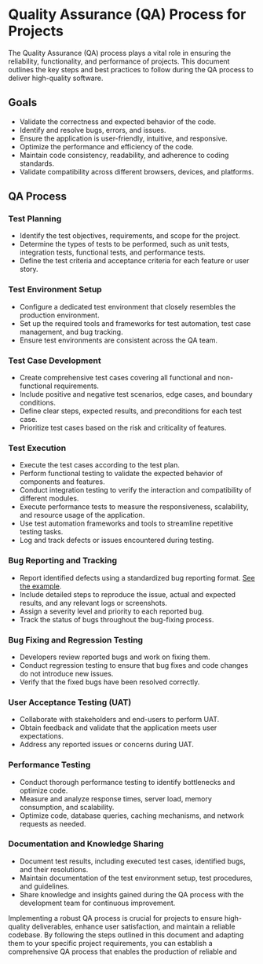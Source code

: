 # Quality Assurance (QA) Process for Projects

The Quality Assurance (QA) process plays a vital role in ensuring the reliability, functionality, and performance of projects. This document outlines the key steps and best practices to follow during the QA process to deliver high-quality software.

## Goals

- Validate the correctness and expected behavior of the code.
- Identify and resolve bugs, errors, and issues.
- Ensure the application is user-friendly, intuitive, and responsive.
- Optimize the performance and efficiency of the code.
- Maintain code consistency, readability, and adherence to coding standards.
- Validate compatibility across different browsers, devices, and platforms.

## QA Process

### Test Planning

- Identify the test objectives, requirements, and scope for the project.
- Determine the types of tests to be performed, such as unit tests, integration tests, functional tests, and performance tests.
- Define the test criteria and acceptance criteria for each feature or user story.

### Test Environment Setup

- Configure a dedicated test environment that closely resembles the production environment.
- Set up the required tools and frameworks for test automation, test case management, and bug tracking.
- Ensure test environments are consistent across the QA team.

### Test Case Development

- Create comprehensive test cases covering all functional and non-functional requirements.
- Include positive and negative test scenarios, edge cases, and boundary conditions.
- Define clear steps, expected results, and preconditions for each test case.
- Prioritize test cases based on the risk and criticality of features.

### Test Execution

- Execute the test cases according to the test plan.
- Perform functional testing to validate the expected behavior of components and features.
- Conduct integration testing to verify the interaction and compatibility of different modules.
- Execute performance tests to measure the responsiveness, scalability, and resource usage of the application.
- Use test automation frameworks and tools to streamline repetitive testing tasks.
- Log and track defects or issues encountered during testing.

### Bug Reporting and Tracking

- Report identified defects using a standardized bug reporting format. [See the example](https://docs.higoralves.dev/helpers/bug_report_example).
- Include detailed steps to reproduce the issue, actual and expected results, and any relevant logs or screenshots.
- Assign a severity level and priority to each reported bug.
- Track the status of bugs throughout the bug-fixing process.

### Bug Fixing and Regression Testing

- Developers review reported bugs and work on fixing them.
- Conduct regression testing to ensure that bug fixes and code changes do not introduce new issues.
- Verify that the fixed bugs have been resolved correctly.

### User Acceptance Testing (UAT)

- Collaborate with stakeholders and end-users to perform UAT.
- Obtain feedback and validate that the application meets user expectations.
- Address any reported issues or concerns during UAT.

### Performance Testing

- Conduct thorough performance testing to identify bottlenecks and optimize code.
- Measure and analyze response times, server load, memory consumption, and scalability.
- Optimize code, database queries, caching mechanisms, and network requests as needed.

### Documentation and Knowledge Sharing

- Document test results, including executed test cases, identified bugs, and their resolutions.
- Maintain documentation of the test environment setup, test procedures, and guidelines.
- Share knowledge and insights gained during the QA process with the development team for continuous improvement.

Implementing a robust QA process is crucial for projects to ensure high-quality deliverables, enhance user satisfaction, and maintain a reliable codebase. By following the steps outlined in this document and adapting them to your specific project requirements, you can establish a comprehensive QA process that enables the production of reliable and
